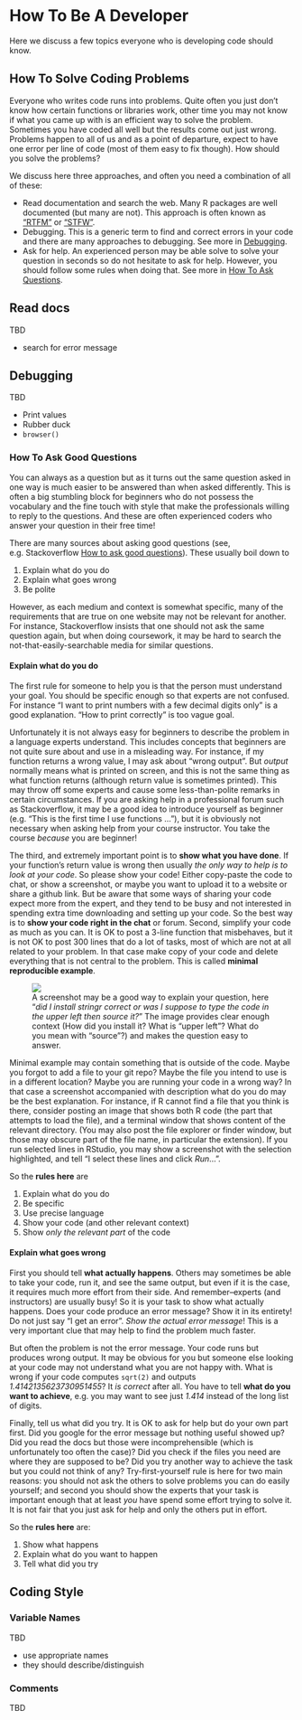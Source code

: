 # How To Be A Developer

Here we discuss a few topics everyone who is developing code should
know.


## How To Solve Coding Problems

Everyone who writes code runs into problems.  Quite often you just
don't know how certain functions or libraries work, other time you may
not know if what you came up with is an efficient way to solve the
problem.  Sometimes you have coded all well but the results come out
just wrong.  Problems happen to all of us and as a point of departure,
expect to have one error per line of code (most of them easy to fix though).
How should you solve the problems?

We discuss here three approaches, and often you need a combination of
all of these:

* Read documentation and search the web.  Many R packages are well
  documented (but many
  are not).  This approach is often known as
  ["RTFM"](https://en.wikipedia.org/wiki/RTFM) or
  ["STFW"](https://en.wiktionary.org/wiki/STFW).
* Debugging.  This is a generic term to find and correct errors in
  your code and there are many approaches to debugging.  See more in
  [Debugging](#developer-debugging). 
* Ask for help.  An experienced person may be able solve to solve your
  question in seconds so do not hesitate to ask for help.  However,
  you should follow some rules when doing that.  See more in [How To
  Ask Questions](#developer-howto-questions).


## Read docs

TBD

* search for error message


## Debugging {#developer-debugging}

TBD

* Print values
* Rubber duck
* `browser()`


### How To Ask Good Questions {#developer-howto-questions}

You can always as a question but as it turns out the same question
asked in one way is much easier to be answered than when asked
differently.  This is often a big stumbling block for beginners who do
not possess the vocabulary and the fine touch with style that make the
professionals willing to reply to the questions.  And these are often
experienced coders who answer your question in their free time!

There are many sources about asking good questions (see,
e.g. Stackoverflow [How to ask good
questions](https://stackoverflow.com/help/how-to-ask)).  These usually
boil down to 

1. Explain what do you do
2. Explain what goes wrong
3. Be polite

However, as each medium and context is somewhat specific, many of the
requirements that are true on one website may not be relevant for
another.  For instance, Stackoverflow insists that one should not ask
the same question again, but when doing coursework, it may be hard to
search the not-that-easily-searchable media for similar questions.


#### Explain what do you do

The first rule for someone to help you is that the person must
understand your goal.  You should be specific enough so that experts
are not confused.  For instance "I want to print numbers with a few
decimal digits only" is a good explanation.  "How to print correctly"
is too vague goal.

Unfortunately it is not always easy for beginners to describe the
problem in a language experts understand.  This includes concepts that
beginners are not quite sure about and use in a misleading way.  For
instance, if my function returns a wrong value, I may ask about "wrong
output".  But _output_ normally means what is printed on screen, and
this is not the same thing as what function returns (although return
value is sometimes printed).  This may throw off some experts and
cause some less-than-polite remarks in certain circumstances.  If you
are asking help in a professional forum such as Stackoverflow, it may
be a good idea to introduce yourself as beginner (e.g. "This is the
first time I use functions ... "), but it is obviously not necessary
when asking help from your course instructor.  You take the course
_because_ you are beginner!

The third, and extremely important point is to **show what you have
done**.  If your function's return value is wrong then usually _the
only way to help is to look at your code_.  So please show your code!
Either copy-paste the code to chat, or show a screenshot, or maybe you
want to upload it to a website or share a github link.  But be aware
that some ways of sharing your code expect more from the expert, and
they tend to be busy and not interested in spending extra time
downloading and setting up your code.  So the best way is to **show
your code right in the chat** or forum.  Second, simplify your code as
much as you can.  It is OK to post a 3-line function that misbehaves,
but it is not OK to post 300 lines that do a lot of tasks, most of
which are not at all related to your problem.  In that case make copy
of your code and delete everything that is not central to the
problem.  This is called **minimal reproducible example**.

<div class="clearfix">
<figure>
![](img/how-be-developer/rstudio-question-screenshot.png)
<figcaption>
A screenshot may be a good way to explain your question, here "_did I
install stringr correct or was I suppose to type the code in the upper
left then source it?_"  The image provides clear enough context (How did
you install it?  What is "upper left"?  What do you mean with
"source"?) and makes the question easy to answer.
</figcaption>
</figure>
Minimal example may contain something that is outside of the code.
Maybe you forgot to add a file to your git repo?  Maybe the file you
intend to use is in a different location?  Maybe you are running your
code in a wrong way?  In that case a screenshot accompanied with
description what do you do may be the best explanation.  For instance,
if R cannot find a file that you think is there, consider posting an
image that shows both R code (the part that attempts to load the
file), and a terminal window that shows content of the relevant
directory.  (You may also post the file explorer or finder window, but
those may obscure part of the file name, in particular the
extension).  If you run selected lines in RStudio, you may show a
screenshot with the selection highlighted, and tell "I select these
lines and click _Run_...".
</div>

So the **rules here** are

1. Explain what do you do
2. Be specific
3. Use precise language
4. Show your code (and other relevant context)
5. Show _only the relevant part_ of the code





#### Explain what goes wrong

First you should tell **what actually happens**.  Others may sometimes be able
to take your code, run it, and see the same output, but even if it is
the case, it requires much more effort from their side.  And
remember--experts (and instructors) are usually busy!  So it is your
task to show what actually happens.
Does your code
produce an error message?  Show it in its entirety!  Do not just say
"I get an error".  _Show the actual error message_!  This is a very
important clue that may help to find the problem much faster.

But often the problem is not the error message.  Your code runs but
produces wrong output.
It may be obvious for you but someone else looking at your code may
not understand what you are not happy with.  What is wrong if your
code computes `sqrt(2)` and outputs _1.4142135623730951455_?  It _is
correct_ after all.  You have to tell **what do you want to achieve**, e.g. you may
want to see just _1.414_ instead of the long list of digits.

Finally, tell us what did you try.  It is OK to ask for help but do
your own part first.  Did you google for the error message but nothing
useful showed up?  Did you read the docs but those were
incomprehensible (which is unfortunately too often the case)?  Did you
check if the files you need are where they are supposed to be?  Did
you try another way to achieve the task but you could not think of
any?  Try-first-yourself rule is here for two main reasons: you should
not ask the others to solve problems you can do easily yourself; and
second you should show the experts that your task is important enough
that at least _you_ have spend some effort trying to solve it.  It is
not fair that you just ask for help and only the others put in effort.

So the **rules here** are:

1. Show what happens
2. Explain what do you want to happen
3. Tell what did you try


## Coding Style

### Variable Names

TBD

* use appropriate names
* they should describe/distinguish 


### Comments

TBD
